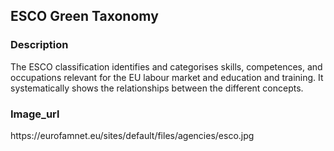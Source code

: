 ## ESCO Green Taxonomy
### Description

The ESCO classification identifies and categorises skills, competences, and occupations relevant for the EU labour market and education and training. It systematically shows the relationships between the different concepts.

### Image_url

https://eurofamnet.eu/sites/default/files/agencies/esco.jpg

